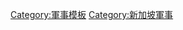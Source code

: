 {{Navbox
| name      = 新加坡武装部队
| title     = [[新加坡武装部队]]
| state     =
| listclass = hlist
| list1 = 
* [[新加坡陆军]]
* [[新加坡共和国海军]]
* [[新加坡共和国空军]]
* [[新加坡国民服役]]
}}<noinclude>
{{collapsible option}}
<noinclude>[[Category:軍事模板]][[Category:新加坡軍事]]</noinclude>